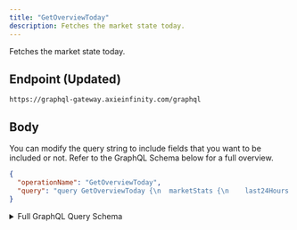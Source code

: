 ```yaml
---
title: "GetOverviewToday"
description: Fetches the market state today.
---
```


Fetches the market state today.

## Endpoint (Updated)

```
https://graphql-gateway.axieinfinity.com/graphql
```

## Body

You can modify the query string to include fields that you want to be included or not. Refer to the GraphQL Schema below for a full overview.

```json
{
  "operationName": "GetOverviewToday",
  "query": "query GetOverviewToday {\n  marketStats {\n    last24Hours {\n      ...OverviewFragment\n      __typename\n    }\n    last7Days {\n      ...OverviewFragment\n      __typename\n    }\n    last30Days {\n      ...OverviewFragment\n      __typename\n    }\n    __typename\n  }\n}\n\nfragment OverviewFragment on SettlementStats {\n  count\n  axieCount\n  volume\n  volumeUsd\n  __typename\n}\n"
}
```

<details>
<summary>Full GraphQL Query Schema</summary>  
<p>
&nbsp;

```graphql
query GetOverviewToday {
  marketStats {
    last24Hours {
      ...OverviewFragment
      __typename
    }
    last7Days {
      ...OverviewFragment
      __typename
    }
    last30Days {
      ...OverviewFragment
      __typename
    }
    __typename
  }
}

fragment OverviewFragment on SettlementStats {
  count
  axieCount
  volume
  volumeUsd
  __typename
}
```

</p>
</details>
